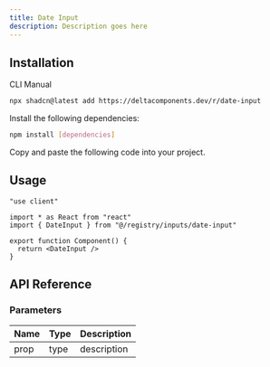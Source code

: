 ```yaml
---
title: Date Input
description: Description goes here
---
```


<ComponentPreview name="date-input-demo" />

## Installation

<Tabs defaultValue="cli">

<TabsList>
  <TabsTrigger value="cli">CLI</TabsTrigger>
  <TabsTrigger value="manual">Manual</TabsTrigger>
</TabsList>

<TabsContent value="cli">

```bash
npx shadcn@latest add https://deltacomponents.dev/r/date-input
```

</TabsContent>

<TabsContent value="manual">

<Steps>

<Step>Install the following dependencies:</Step>

```bash
npm install [dependencies]
```

<Step>Copy and paste the following code into your project.</Step>

<ComponentSource name="date-input" />

</Steps>

</TabsContent>

</Tabs>

## Usage

```tsx
"use client"

import * as React from "react"
import { DateInput } from "@/registry/inputs/date-input"

export function Component() {
  return <DateInput />
}
```

## API Reference

### Parameters

| Name | Type | Description |
| ---- | ---- | ----------- |
| prop | type | description |
